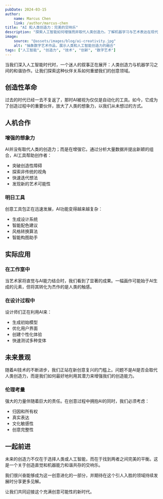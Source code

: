 ```yaml
---
pubDate: 2024-03-15
author:
    name: Marcus Chen
    link: /author/marcus-chen
title: "AI 和人类创造力：完美的交响乐"
description: "探索人工智能如何增强而非取代人类创造力。了解机器学习与艺术表达在现代创意工作流程中的迷人交汇点。"
image:
    source: "@assets/images/blog/ai-creativity.jpg"
    alt: "抽象数字艺术作品，展示人类和人工智能创造力的融合"
tags: ["人工智能", "创造力", "技术", "创新", "数字艺术"]
---
```


当我们深入人工智能时代时，一个迷人的叙事正在展开：人类创造力与机器学习之间的和谐协作。让我们探索这种伙伴关系如何重塑我们的创意领域。

## 创造性革命

过去的时代已经一去不复返了，那时AI被视为仅仅是自动化的工具。如今，它成为了创造过程中的重要伙伴，放大了人类的想象力，以我们从未想过的方式。

## 人机合作

### 增强的想象力
AI并没有取代人类的创造力；而是在增强它。通过分析大量数据并提出新颖的组合，AI工具帮助创作者：
- 突破创造性障碍
- 探索非传统的视角
- 快速迭代想法
- 发现新的艺术可能性

### 明日工具
创意工具包正在迅速发展，AI功能变得越来越复杂：
- 生成设计系统
- 智能配色建议
- 风格转换算法
- 智能构图助手

## 实际应用

### 在工作室中
当艺术家将直觉与AI能力结合时，我们看到了显著的成果。一幅画作可能始于AI生成的元素，但将其转化为杰作的是人类的触感。

### 在设计过程中
设计师们正在利用AI来：
- 生成初始模型
- 优化用户界面
- 创建个性化体验
- 快速测试多种变体

## 未来景观

随着AI技术的不断进步，我们正站在新创意复兴的门槛上。问题不是AI是否会取代人类创造力，而是我们如何最好地利用其潜力来增强我们的创造能力。

### 伦理考量

强大的力量伴随着巨大的责任。在创意过程中拥抱AI的同时，我们必须考虑：
- 归因和所有权
- 真实表达
- 文化敏感性
- 创意完整性

## 一起前进

未来的创造力不仅在于选择人类或人工智能，而在于找到两者之间完美的平衡。这是一个关于创造直觉和机器能力和谐共存的交响乐。

我们很兴奋能够成为这一创意进化的一部分，并期待在这个引人入胜的领域持续发展时分享更多见解。

让我们共同迎接这个充满创意可能性的新时代。
